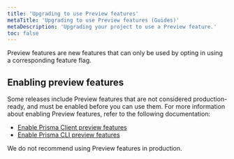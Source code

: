```yaml
---
title: 'Upgrading to use Preview features'
metaTitle: 'Upgrading to use Preview features (Guides)'
metaDescription: 'Upgrading your project to use a Preview feature.'
toc: false
---
```


<TopBlock>

Preview features are new features that can only be used by opting in using a corresponding feature flag.

</TopBlock>

## Enabling preview features

Some releases include Preview features that are not considered production-ready, and must be enabled before you can use them. For more information about enabling Preview features, refer to the following documentation:

- [Enable Prisma Client preview features](/concepts/components/preview-features/client-preview-features)
- [Enable Prisma CLI preview features](/concepts/components/preview-features/cli-preview-features)

<Admonition type="warning">

We do not recommend using Preview features in production.

</Admonition>
